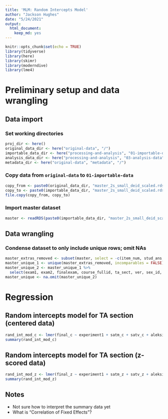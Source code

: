 ```yaml
---
title: 'MLM: Random Intercepts Model'
author: "Jackson Hughes"
date: "5/24/2021"
output: 
  html_document:
    keep_md: yes
---
```


```r
knitr::opts_chunk$set(echo = TRUE)
library(tidyverse)
library(here)
library(skimr)
library(moderndive)
library(lme4)
```

# Preliminary setup and data wrangling

## Data import

### Set working directories

```r
proj_dir <- here()
original_data_dir <- here("original-data", "/")
importable_data_dir <- here("processing-and-analysis", "01-importable-data", "/")
analysis_data_dir <- here("processing-and-analysis", "03-analysis-data", "/")
metadata_dir <- here("original-data", "metadata", "/")
```

### Copy data from `original-data` to `01-importable-data`

```r
copy_from <- paste0(original_data_dir, "master_2s_small_deid_scaled.rds")
copy_to <- paste0(importable_data_dir, "master_2s_small_deid_scaled.rds")
file.copy(copy_from, copy_to)
```

### Import master dataset

```r
master <- readRDS(paste0(importable_data_dir, "master_2s_small_deid_scaled.rds"))
```

## Data wrangling

### Condense dataset to only include unique rows; omit NAs

```r
master_extras_removed <- subset(master, select = -c(item_num, stud_ans, exam_key, corr, bloom_rating, complexity_rating_mean, complexity_rating_median, item_code, stem))
master_unique_1 <- unique(master_extras_removed, incomparables = FALSE)
master_unique_2 <- master_unique_1 %>% 
  select(exam1, exam2, finalexam, course_fullid, ta_sect, ver, sex_id, urm_id, eop_id, fgn_id, satverbal, satmath, high_sch_gpa, mastered_topics_initial_kc, experiment1, satm_c, satv_c, aleksikc_c, hsgpa_c, final_c, satm_z, satv_z, aleksikc_z, hsgpa_z, final_z)
master_unique <- na.omit(master_unique_2)
```

# Regression

## Random intercepts model for TA section (centered data)

```r
rand_int_mod_c <- lmer(final_c ~ experiment1 + satm_c + satv_c + aleksikc_c + hsgpa_c + (1|ta_sect), data = master_unique)
summary(rand_int_mod_c)
```

## Random intercepts model for TA section (z-scored data)

```r
rand_int_mod_z <- lmer(final_z ~ experiment1 + satm_z + satv_z + aleksikc_z + hsgpa_z + (1|ta_sect), data = master_unique)
summary(rand_int_mod_z)
```

## Notes
* Not sure how to interpret the summary data yet
* What is "Correlation of Fixed Effects"?